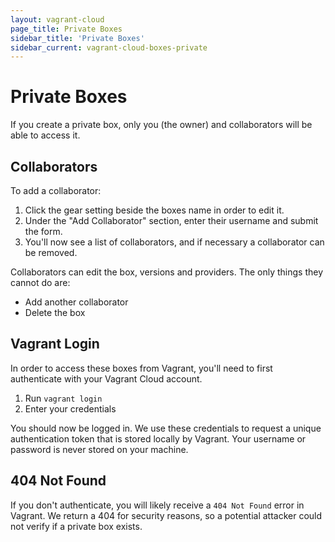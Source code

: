 ```yaml
---
layout: vagrant-cloud
page_title: Private Boxes
sidebar_title: 'Private Boxes'
sidebar_current: vagrant-cloud-boxes-private
---
```


# Private Boxes

If you create a private box, only you (the owner) and collaborators
will be able to access it.

## Collaborators

To add a collaborator:

1. Click the gear setting beside the boxes name in order to edit it.
2. Under the "Add Collaborator" section, enter their username and
   submit the form.
3. You'll now see a list of collaborators, and if necessary a collaborator
   can be removed.

Collaborators can edit the box, versions and providers. The only
things they cannot do are:

- Add another collaborator
- Delete the box

## Vagrant Login

In order to access these boxes from Vagrant, you'll need to first
authenticate with your Vagrant Cloud account.

1. Run `vagrant login`
2. Enter your credentials

You should now be logged in. We use these credentials to request
a unique authentication token that is stored locally by Vagrant. Your
username or password is never stored on your machine.

## 404 Not Found

If you don't authenticate, you will likely receive a `404 Not Found`
error in Vagrant. We return a 404 for security reasons, so a potential
attacker could not verify if a private box exists.
